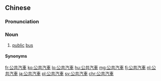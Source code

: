 {{also|公共汽车}}
==Chinese==
{{zh-forms|s=公共汽车|type=22}}

===Pronunciation===
{{zh-pron
|m=gōnggòngqìchē
|c=gung1 gung6 hei3 ce1
|h=pfs=kûng-khiung-hi-chhâ
|mn=kong-kiōng-khì-chhia
|w=1kon gon qi tsho
|x=gong1 gong4 qi4 che1
|ma=y
|cat=n
}}

===Noun===
{{zh-noun}}

# [[public]] [[bus]] {{zh-mw|m:輛|c:架}}

====Synonyms====
{{zh-dial}}

{{zh-cat|Beginning}}

[[fr:公共汽車]]
[[ko:公共汽車]]
[[lo:公共汽車]]
[[hu:公共汽車]]
[[mg:公共汽車]]
[[fj:公共汽車]]
[[nl:公共汽車]]
[[ja:公共汽車]]
[[pl:公共汽車]]
[[sv:公共汽車]]
[[chr:公共汽車]]